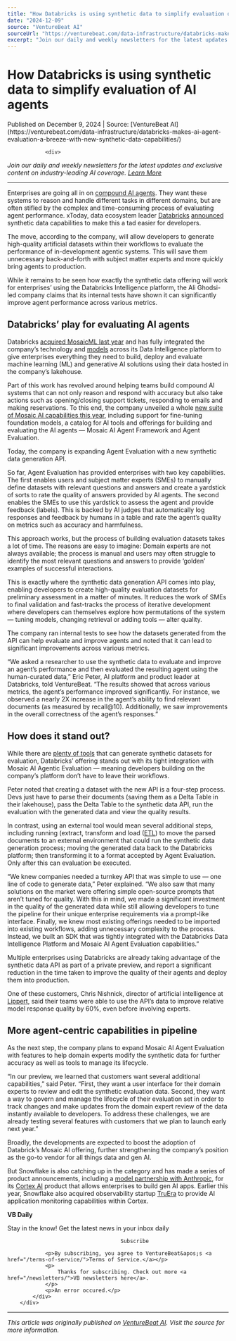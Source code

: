 ```yaml
---
title: "How Databricks is using synthetic data to simplify evaluation of AI agents"
date: "2024-12-09"
source: "VentureBeat AI"
sourceUrl: "https://venturebeat.com/data-infrastructure/databricks-makes-ai-agent-evaluation-a-breeze-with-new-synthetic-data-capabilities/"
excerpt: "Join our daily and weekly newsletters for the latest updates and exclusive content on industry-leading AI coverage. Learn More Enterprises are going all in on compound AI agents. They want these syste..."
---
```


# How Databricks is using synthetic data to simplify evaluation of AI agents

<div class="text-sm text-gray-500 mb-4">
  Published on December 9, 2024 | Source: [VentureBeat AI](https://venturebeat.com/data-infrastructure/databricks-makes-ai-agent-evaluation-a-breeze-with-new-synthetic-data-capabilities/)
</div>


				<div>
<p><em>Join our daily and weekly newsletters for the latest updates and exclusive content on industry-leading AI coverage. <a href="https://venturebeat.com/newsletters/?utm_source=VBsite&amp;utm_medium=desktopNav">Learn More</a></em></p>



<hr/>
</div><p>Enterprises are going all in on <a href="https://venturebeat.com/ai/getting-started-with-ai-agents-part-1-capturing-processes-roles-and-connections/">compound AI agents</a>. They want these systems to reason and handle different tasks in different domains, but are often stifled by the complex and time-consuming process of evaluating agent performance. xToday, data ecosystem leader <a href="https://www.databricks.com/" target="_blank">Databricks</a> <a href="https://www.databricks.com/blog/streamline-ai-agent-evaluation-with-new-synthetic-data-capabilities" target="_blank">announced</a> synthetic data capabilities to make this a tad easier for developers.</p>



<p>The move, according to the company, will allow developers to generate high-quality artificial datasets within their workflows to evaluate the performance of in-development agentic systems. This will save them unnecessary back-and-forth with subject matter experts and more quickly bring agents to production.</p>



<div/><p>While it remains to be seen how exactly the synthetic data offering will work for enterprises&#x2019; using the Databricks Intelligence platform, the Ali Ghodsi-led company claims that its internal tests have shown it can significantly improve agent performance across various metrics.</p>



<h2>Databricks&#x2019; play for evaluating AI agents</h2>



<p>Databricks <a href="https://venturebeat.com/data-infrastructure/databricks-is-acquiring-mosaicml-for-a-jaw-dropping-1-3-billion/">acquired MosaicML last year</a> and has fully integrated the company&#x2019;s technology and <a href="https://venturebeat.com/ai/mosaicml-challenges-openai-with-its-new-open-source-language-model/">models</a> across its Data Intelligence platform to give enterprises everything they need to build, deploy and evaluate machine learning (ML) and generative AI solutions using their data hosted in the company&#x2019;s lakehouse.&#xa0;</p>



<p>Part of this work has revolved around helping teams build compound AI systems that can not only reason and respond with accuracy but also take actions such as opening/closing support tickets, responding to emails and making reservations. To this end, the company unveiled a whole <a href="https://venturebeat.com/data-infrastructure/databricks-bolsters-mosaic-ai-with-tools-to-build-and-evaluate-compound-ai-systems/">new suite of Mosaic AI capabilities this year</a>, including support for fine-tuning foundation models, a catalog for AI tools and offerings for building and evaluating the AI agents &#x2014; Mosaic AI Agent Framework and Agent Evaluation.</p>



<p>Today, the company is expanding Agent Evaluation with a new synthetic data generation API.&#xa0;</p>



<p>So far, Agent Evaluation has provided enterprises with two key capabilities. The first enables users and subject matter experts (SMEs) to manually define datasets with relevant questions and answers and create a yardstick of sorts to rate the quality of answers provided by AI agents. The second enables the SMEs to use this yardstick to assess the agent and provide feedback (labels). This is backed by AI judges that automatically log responses and feedback by humans in a table and rate the agent&#x2019;s quality on metrics such as accuracy and harmfulness.</p>



<p>This approach works, but the process of building evaluation datasets takes a lot of time. The reasons are easy to imagine: Domain experts are not always available; the process is manual and users may often struggle to identify the most relevant questions and answers to provide &#x2018;golden&#x2019; examples of successful interactions.&#xa0;</p>



<p>This is exactly where the synthetic data generation API comes into play, enabling developers to create high-quality evaluation datasets for preliminary assessment in a matter of minutes. It reduces the work of SMEs to final validation and fast-tracks the process of iterative development where developers can themselves explore how permutations of the system &#x2014; tuning models, changing retrieval or adding tools &#x2014; alter quality.&#xa0;</p>



<p>The company ran internal tests to see how the datasets generated from the API can help evaluate and improve agents and noted that it can lead to significant improvements across various metrics.&#xa0;</p>



<p>&#x201c;We asked a researcher to use the synthetic data to evaluate and improve an agent&#x2019;s performance and then evaluated the resulting agent using the human-curated data,&#x201d; Eric Peter, AI platform and product leader at Databricks, told VentureBeat. &#x201c;The results showed that across various metrics, the agent&#x2019;s performance improved significantly. For instance, we observed a nearly 2X increase in the agent&#x2019;s ability to find relevant documents (as measured by recall@10). Additionally, we saw improvements in the overall correctness of the agent&#x2019;s responses.&#x201d;</p>



<h2>How does it stand out?</h2>



<p>While there are <a href="https://venturebeat.com/data-infrastructure/mostly-ais-synthetic-text-tool-can-unlock-enterprise-emails-and-conversations-for-ai-training/">plenty of tools</a> that can generate synthetic datasets for evaluation, Databricks&#x2019; offering stands out with its tight integration with Mosaic AI Agentic Evaluation &#x2014; meaning developers building on the company&#x2019;s platform don&#x2019;t have to leave their workflows.&#xa0;</p>



<p>Peter noted that creating a dataset with the new API is a four-step process. Devs just have to parse their documents (saving them as a Delta Table in their lakehouse), pass the Delta Table to the synthetic data API, run the evaluation with the generated data and view the quality results.&#xa0;</p>



<p>In contrast, using an external tool would mean several additional steps, including running (extract, transform and load (<a href="https://venturebeat.com/remove-your-etl-bottleneck-and-let-analytics-flow/">ETL</a>) to move the parsed documents to an external environment that could run the synthetic data generation process; moving the generated data back to the Databricks platform; then transforming it to a format accepted by Agent Evaluation. Only after this can evaluation be executed.&#xa0;</p>



<p>&#x201c;We knew companies needed a turnkey API that was simple to use &#x2014; one line of code to generate data,&#x201d; Peter explained. &#x201c;We also saw that many solutions on the market were offering simple open-source prompts that aren&#x2019;t tuned for quality. With this in mind, we made a significant investment in the quality of the generated data while still allowing developers to tune the pipeline for their unique enterprise requirements via a prompt-like interface. Finally, we knew most existing offerings needed to be imported into existing workflows, adding unnecessary complexity to the process. Instead, we built an SDK that was tightly integrated with the Databricks Data Intelligence Platform and Mosaic AI Agent Evaluation capabilities.&#x201d;</p>



<p>Multiple enterprises using Databricks are already taking advantage of the synthetic data API as part of a private preview, and report a significant reduction in the time taken to improve the quality of their agents and deploy them into production.</p>



<p>One of these customers, Chris Nishnick, director of artificial intelligence at <a href="https://corporate.lippert.com/products" target="_blank">Lippert</a>, said their teams were able to use the API&#x2019;s data to improve relative model response quality by 60%, even before involving experts.</p>



<h2>More agent-centric capabilities in pipeline</h2>



<p>As the next step, the company plans to expand Mosaic AI Agent Evaluation with features to help domain experts modify the synthetic data for further accuracy as well as tools to manage its lifecycle.</p>



<p>&#x201c;In our preview, we learned that customers want several additional capabilities,&#x201d; said Peter. &#x201c;First, they want a user interface for their domain experts to review and edit the synthetic evaluation data. Second, they want a way to govern and manage the lifecycle of their evaluation set in order to track changes and make updates from the domain expert review of the data instantly available to developers. To address these challenges, we are already testing several features with customers that we plan to launch early next year.&#x201d;</p>



<p>Broadly, the developments are expected to boost the adoption of Databrick&#x2019;s Mosaic AI offering, further strengthening the company&#x2019;s position as the go-to vendor for all things data and gen AI. </p>



<p>But Snowflake is also catching up in the category and has made a series of product announcements, including a <a href="https://venturebeat.com/data-infrastructure/snowflake-beats-databricks-to-integrating-claude-3-5-directly/">model partnership with Anthropic</a>, for its <a href="https://venturebeat.com/data-infrastructure/snowflake-unveils-cortex-a-managed-service-to-build-llm-apps-in-the-data-cloud/">Cortex AI</a> product that allows enterprises to build gen AI apps. Earlier this year, Snowflake also acquired observability startup <a href="https://venturebeat.com/ai/snowflake-acquires-truera-to-deliver-llm-observability-inside-data-cloud/">TruEra</a> to provide AI application monitoring capabilities within Cortex.</p>
<div>
		<div>
			<div>
				<div><strong>VB Daily</strong></div>
				<p>Stay in the know! Get the latest news in your inbox daily</p>
				
					
					
					
										Subscribe
				
				<p>By subscribing, you agree to VentureBeat&apos;s <a href="/terms-of-service/">Terms of Service.</a></p>
				<p>
					Thanks for subscribing. Check out more <a href="/newsletters/">VB newsletters here</a>.
				</p>
				<p>An error occured.</p>
			</div>
		</div>
		
</div>			</div>

---

*This article was originally published on [VentureBeat AI](https://venturebeat.com/data-infrastructure/databricks-makes-ai-agent-evaluation-a-breeze-with-new-synthetic-data-capabilities/). Visit the source for more information.*
